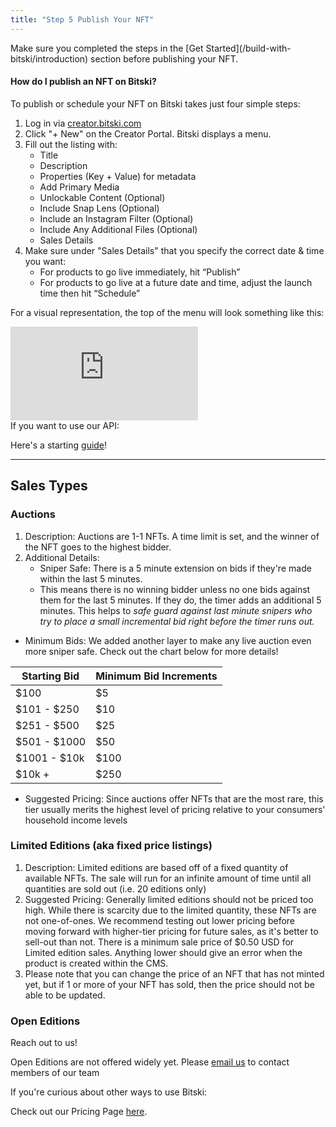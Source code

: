 ```yaml
---
title: "Step 5 Publish Your NFT"
---
```


<Warning>
  Make sure you completed the steps in the [Get Started](/build-with-bitski/introduction)
  section before publishing your NFT.
</Warning>

#### How do I publish an NFT on Bitski?

To publish or schedule your NFT on Bitski takes just four simple steps:

1. Log in via [creator.bitski.com](https://creator.bitski.com)
2. Click "+ New" on the Creator Portal. Bitski displays a menu.
3. Fill out the listing with:
   - Title
   - Description
   - Properties (Key + Value) for metadata
   - Add Primary Media
   - Unlockable Content (Optional)
   - Include Snap Lens (Optional)
   - Include an Instagram Filter (Optional)
   - Include Any Additional Files (Optional)
   - Sales Details
4. Make sure under "Sales Details" that you specify the correct date & time you
   want:
   - For products to go live immediately, hit “Publish”
   - For products to go live at a future date and time, adjust the launch time
     then hit “Schedule”

For a visual representation, the top of the menu will look something like this:

<iframe className="w-full aspect-video" src="https://www.youtube.com/embed/Gy5Em2gGIyY" title="YouTube video player" frameBorder="0" allow="accelerometer; autoplay; clipboard-write; encrypted-media; gyroscope; picture-in-picture" allowFullScreen></iframe>

<br />

<Check>
If you want to use our API:

Here's a starting [guide](/reference/get-started-apis)!

</Check>

---

## Sales Types

### Auctions

1. Description: Auctions are 1-1 NFTs. A time limit is set, and the winner of
   the NFT goes to the highest bidder.
2. Additional Details:
   - Sniper Safe: There is a 5 minute extension on bids if they're made within
     the last 5 minutes.
   - This means there is no winning bidder unless no one bids against them for
     the last 5 minutes. If they do, the timer adds an additional 5 minutes.
     This helps to _safe guard against last minute snipers who try to place a
     small incremental bid right before the timer runs out._

- Minimum Bids: We added another layer to make any live auction even more sniper
  safe. Check out the chart below for more details!

| Starting Bid | Minimum Bid Increments |
| ------------ | ---------------------- |
| $100         | $5                     |
| $101 - $250  | $10                    |
| $251 - $500  | $25                    |
| $501 - $1000 | $50                    |
| $1001 - $10k | $100                   |
| $10k +       | $250                   |

- Suggested Pricing: Since auctions offer NFTs that are the most rare, this tier
  usually merits the highest level of pricing relative to your consumers'
  household income levels

### Limited Editions (aka fixed price listings)

1. Description: Limited editions are based off of a fixed quantity of available
   NFTs. The sale will run for an infinite amount of time until all quantities
   are sold out (i.e. 20 editions only)
2. Suggested Pricing: Generally limited editions should not be priced too high.
   While there is scarcity due to the limited quantity, these NFTs are not
   one-of-ones. We recommend testing out lower pricing before moving forward
   with higher-tier pricing for future sales, as it's better to sell-out than
   not. There is a minimum sale price of $0.50 USD for Limited edition sales.
   Anything lower should give an error when the product is created within the
   CMS.
3. Please note that you can change the price of an NFT that has not minted yet,
   but if 1 or more of your NFT has sold, then the price should not be able to
   be updated.

### Open Editions

<Note>
Reach out to us!

Open Editions are not offered widely yet. Please
[email us](mailto:hello@bitski.com) to contact members of our team

</Note>

<Info>
If you're curious about other ways to use Bitski:

Check out our Pricing Page [here](https://www.bitski.com/pricing/).

</Info>
